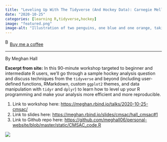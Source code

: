 ```yaml
---
title: "Leveling Up With The Tidyverse (And Hockey Data): Carnegie Mellon Sports Analytics Conference"
date: "2020-10-25"
categories: [learning R,tidyverse,hockey]
image: "featured.png"
image-alt: "Illustration of two penguins, one blue and one orange, taking a selfie with a selfie stick. The moon in the background looks like the Quarto logo."
---
```


<link href="https://fonts.googleapis.com/css?family=Cookie" rel="stylesheet"><a class="bmc-button" target="_blank" href="https://www.buymeacoffee.com/JoscelinRocha">![Buy me a coffee](https://cdn.buymeacoffee.com/buttons/bmc-new-btn-logo.svg){alt="Buy me a coffee" width="15" height="21"}Buy me a coffee</a>

------------------------------------------------------------------------

By Meghan Hall

**Excerpt from site:** In this 90-minute workshop targeted to beginner and intermediate R users, we’ll go through a sample hockey analysis question and discuss techniques from the `tidyverse` and beyond (including user-defined functions, RMarkdown, custom `ggplot2` themes, and data manipulation with `tidyr` and `dplyr`) to learn how to level up your R programming and make your analysis more efficient and more reproducible.

1.  Link to workshop here: <https://meghan.rbind.io/talks/2020-10-25-cmsac/>
2.  Link to slides here: <https://meghan.rbind.io/slides/cmsac/hall_cmsac#1>
3.  Link to Github repo here: <https://github.com/meghall06/personal-website/blob/master/static/CMSAC_code.R>

![](featured.png)
